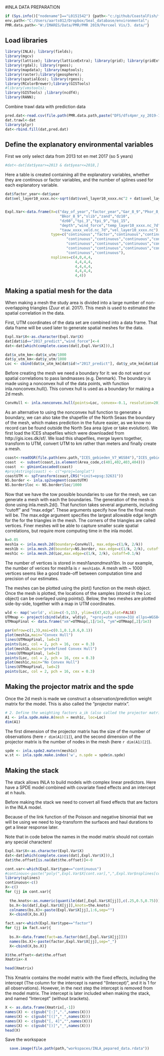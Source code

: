 #INLA DATA PREPARATION

```r
if (Sys.info()["nodename"]=="L0151542") {path<-"c:/github/CoastalFish/fish_book/data";
env.path<-"C:/Users/aarts012/Dropbox/Seal_database/environmental";
PMR.data.path<-"W:/IMARES/Data/PMR/PMR 2019/Perceel Vis/3. data/"}
```

## Load libraries
```r
library(INLA); library(fields); 
library(mgcv)
library(lattice); library(latticeExtra); library(grid); library(gridExtra);
library(rgdal); library(rgeos); 
library(mapdata); library(maptools);
library(raster);library(geosphere);
library(spatialEco); library(rgeos); 
library(RColorBrewer);library(GISTools)
#library(vmstools); 
library(GISTools) ;library(ncdf4); 
library(RANN);

```

Combine trawl data with prediction data

```r
pred.dat<-read.csv(file.path(PMR.data.path,paste("DFS/dfs4pmr_xy_2019-11-01.csv",sep="")))   
dat.trawl<-dat
library(plyr)
dat<-rbind.fill(dat,pred.dat)
```



## Define the explanatory environmental variables

First we only select data from 2013 tot en met 2017 (so 5 years)

```r
#dat<-dat[dat$year>=2013 & dat$year<=2018,]
```

Here a table is created containing all the explanatory variables, whether they are continous or factor variables, and the number of splines used for each explanatory variable.

```r
dat$factor_year<-dat$year
dat$vel_layer10_xxxx.nc<-sqrt(dat$vvel_layer10_xxxx.nc^2 + dat$uvel_layer10_xxxx.nc^2)


Expl.Var<-data.frame(X=c("day_of_year","factor_year","Gar_8_9","Pkor_8_9",
                         "Bkor_8_9","slib","zand","dz10",
                         "dz60","tpi_3","tpi_9","tpi_15",
                         "depth","wind_force","temp_layer10_xxxx.nc_7d","sal_layer10_xxxx.nc_7d",
                         "tauw_xxxx_veld.nc_7d","vel_layer10_xxxx.nc"),
                     type=c("continuous","factor","continuous","continuous",
                            "continuous","continuous","continuous","continuous",
                            "continuous","continuous","continuous","continuous",
                            "continuous","continuous","continuous","continuous",
                            "continuous","continuous"),
                     nsplines=c(4,0,4,4,
                                4,4,4,4,
                                4,4,4,4,
                                4,4,4,4,
                                4,4))
```


## Making a spatial mesh for the data

When making a mesh the study area is divided into a large number of non-overlapping triangles (Zuur et al. 2017). This mesh is used to estimated the spatial correlation in the data.

First, UTM coordinates of the data set are combined into a data frame. That data frame will be used later to generate spatial meshes for the data. 

```r
Expl.Var$X<-as.character(Expl.Var$X)
dat[dat$id=="2017_predict","wind_force"]<-4
dat<-dat[which(complete.cases(dat[,Expl.Var$X])),]
```


```r
dat$x_utm_km<-dat$x_utm/1000
dat$y_utm_km<-dat$y_utm/1000
Loc <- cbind(dat$x_utm_km[dat$id!="2017_predict"], dat$y_utm_km[dat$id!="2017_predict"]) #km
```

Before creating the mesh we need a boundary for it: we do not want our spatial correlations to pass landmasses (e.g. Denmark). The boundary is made using a nonconvex hull of the data points, with function inla.nonconvex.hull(). This convex hull is used as a boundary for making a 2d mesh. 

```r
ConvHull <- inla.nonconvex.hull(points=Loc, convex=-0.1, resolution=20) # convex was -0.02, resolution was 90
```

As an alternative to using the nonconvex hull function to generate a boundary, we can also take the shapefile of the North Seaas the boundary of the mesh, which makes prediction in the future easier, as we know no record can be found outside the North Sea area (give or take evolution). We first load the ICES shapefiles which were downloaded from http://gis.ices.dk/sf/. We load this shapefiles, merge layers together, transform to UTM, convert UTM to km rather than meters and finally create a mesh. 


```r
coast<-readOGR(file.path(env.path,"ICES_gebieden_V7_WGS84"),"ICES_gebieden_V7_WGS84")
coast  <- subset(coast,is.element(Area_code,c(401,402,403,404)))
coast  <- gUnionCascaded(coast)
#proj4string(coast) <- c("+proj=longlat")
coastUTM <- spTransform(coast,CRS("+init=epsg:32631"))
NS.border <- inla.sp2segment(coastUTM)
NS.border$loc <- NS.border$loc/1000
```

Now that we have the tow possible boundaries to use for the mesh, we can generate a mesh with each the boundaries. The generation of the mesh is done using inla.mesh.2d(). That function takes several arguments, including "cutoff" and "max.edge". These arguments specify how fine the final mesh will be. The max.edge argument specifies the largest allowable edge length for the for the triangles in the mesh. The corners of the triangles are called vertices. Finer meshes will be able to capture smaller scale spatial correlations, but require more computing time in the inla model.


```r
k=0.05
mesh1a <- inla.mesh.2d(boundary=ConvHull, max.edge=c(1/k, 2/k))
mesh1b <- inla.mesh.2d(boundary=NS.border, max.edge=c(1/k, 2/k), cutoff=3)
mesh1c <- inla.mesh.2d(Loc,max.edge=c(1/k, 2/k), cutoff=0.1/k)
```

The number of vertices is stored in mesh1a$n and mesh1b$n. In our example, the number of verices for mesh1a is `r mesh1a$n`. A mesh with ~ 1000 vertices seems like a good trade-off between computation time and precision of our estimates.

The meshes can be plotted using the plot() function on the mesh object. Once the mesh is plotted, the locations of the samples (stored in the Loc object) can be overlayed using points(). Below, the two meshes are plotted side-by-side, together with a map in UTM coordinates.

```r
wld <- map('world', xlim=c(-5,15), ylim=c(47,62),plot=FALSE)
UTMmap <- project(cbind(wld$x, wld$y), "+proj=utm +zone=31U ellps=WGS84")
UTMmapFinal <- data.frame("xm"=UTMmap[,1]/1e3, "ym"=UTMmap[,2]/1e3)

par(mfrow=c(1,3),mai=c(0.1,0.1,0.6,0.1))
plot(mesh1a,main="Convex Hull")
lines(UTMmapFinal, lwd=2)
points(Loc, col = 2, pch = 16, cex = 0.3)
plot(mesh1b,main="predefined Convex Hull")
lines(UTMmapFinal, lwd=2)
points(Loc, col = 2, pch = 16, cex = 0.3)
plot(mesh1c,main="No Convex Hull")
lines(UTMmapFinal, lwd=2)
points(Loc, col = 2, pch = 16, cex = 0.3)
```

## Making the projector matrix and the spde 

Once the 2d mesh is made we construct a observation/prediction weight matrix for the model. This is also called the "projector matrix".
```r
# 2. Define the weighting factors a_ik (also called the projector matrix).
A1 <- inla.spde.make.A(mesh = mesh1c, loc=Loc)
dim(A1)
```
The first dimension of the projector matrix has the size of the number of observations (here `r dim(A1)[1]`), and the second dimension of the projector matrix is the number of nodes in the mesh (here `r dim(A1)[2]`).

```r
spde <- inla.spde2.matern(mesh1c)
w.st <- inla.spde.make.index('w', n.spde = spde$n.spde)
```

## Making the stack

The stack allows INLA to build models with complex linear predictors. Here have a SPDE model combined with covariate fixed effects and an intercept at n hauls.

Before making the stack we need to convert all fixed effects that are factors in the INLA model.

Because of the link function of the Poisson and negative binomial that we will be using we need to log-transform the surfaces and haul durations to get a linear response later. 


Note that in code below the names in the model matrix should not contain any special characters! 
```r

Expl.Var$X<-as.character(Expl.Var$X)
dat<-dat[which(complete.cases(dat[,Expl.Var$X])),]
dat$the.offset[is.na(dat$the.offset)]<-0

cont.var<-which(Expl.Var$type=="continuous")
#continous<-paste("poly(",Expl.Var$X[cont.var],",",Expl.Var$nsplines[cont.var],")",sep="")
library(splines)
continuous<-c()
X<-c()
for (jj in cont.var){
  
  the.knots<-as.numeric(quantile(dat[,Expl.Var$X[jj]],c(.25,0.5,0.75)))
  bs.X<-bs(dat[,Expl.Var$X[jj]],knots=the.knots)
  colnames(bs.X)<-paste(Expl.Var$X[jj],1:6,sep="")
  X<-cbind(X,bs.X)}

fact.var<-which(Expl.Var$type=="factor")
for (jj in fact.var){
  
  bs.X<-data.frame(fact=as.factor(dat[,Expl.Var$X[jj]]))
  names(bs.X)<-paste(factor,Expl.Var$X[jj],sep="_")
  X<-cbind(X,bs.X)}

X$the.offset<-dat$the.offset
Xmatrix<-X

head(Xmatrix)
```

This Xmatrix contains the model matrix with the fixed effects, including the intercept (The column for the intercept is named "(Intercept)", and it is 1 for all observations). However, in the next step the intercept is removed from the model matrix. The intercept is later included when making the stack, and named "Intercept" (without brackets).


```r
X <- as.data.frame(Xmatrix[,-1])
names(X) <- c(gsub("[:]",".",names(X)))
names(X) <- c(gsub("[(]","_",names(X)))
names(X) <- c(gsub("[, 4]","",names(X)))
names(X) <- c(gsub("[)]","_",names(X)))
head(X)
```

Save the workspace

```r
  save.image(file.path(path,"workspaces/INLA_pepared_data.rdata"))
```

